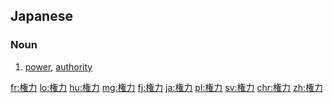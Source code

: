 ==Japanese==
{{ja-kanjitab|けん|りょく|yomi=o}}

===Noun===
{{ja-noun|けんりょく|kyu=權力}}

# [[power]], [[authority]]

[[fr:権力]]
[[lo:権力]]
[[hu:権力]]
[[mg:権力]]
[[fj:権力]]
[[ja:権力]]
[[pl:権力]]
[[sv:権力]]
[[chr:権力]]
[[zh:権力]]